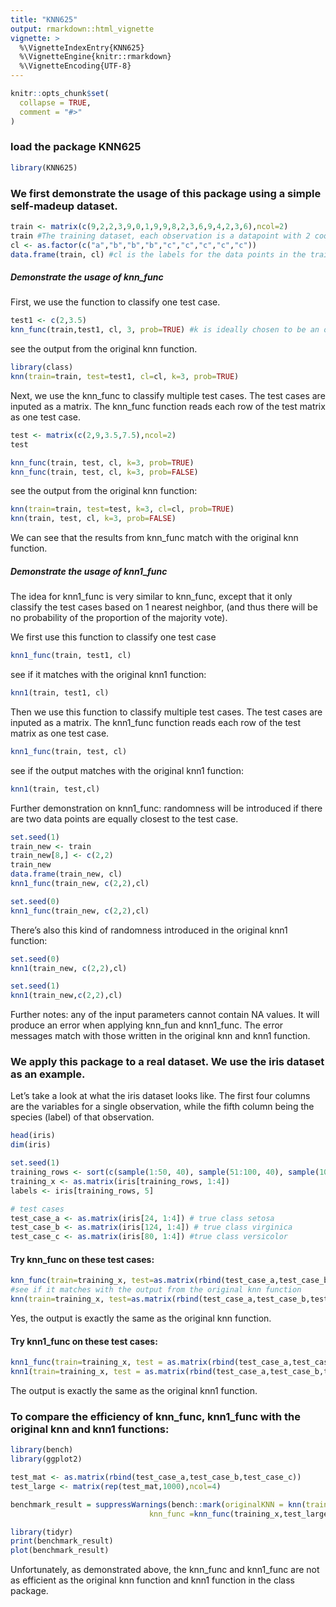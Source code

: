 ```yaml
---
title: "KNN625"
output: rmarkdown::html_vignette
vignette: >
  %\VignetteIndexEntry{KNN625}
  %\VignetteEngine{knitr::rmarkdown}
  %\VignetteEncoding{UTF-8}
---
```


```r
knitr::opts_chunk$set(
  collapse = TRUE,
  comment = "#>"
)
```

### load the package KNN625

```r
library(KNN625)
```

### We first demonstrate the usage of this package using a simple self-madeup dataset.

```r
train <- matrix(c(9,2,2,3,9,0,1,9,9,8,2,3,6,9,4,2,3,6),ncol=2)
train #The training dataset, each observation is a datapoint with 2 coordinates.
cl <- as.factor(c("a","b","b","b","c","c","c","c","c"))
data.frame(train, cl) #cl is the labels for the data points in the training dataset
```
##### Demonstrate the usage of knn_func

First, we use the function to classify one test case. 

```r
test1 <- c(2,3.5)
knn_func(train,test1, cl, 3, prob=TRUE) #k is ideally chosen to be an odd number
```
see the output from the original knn function.

```r
library(class)
knn(train=train, test=test1, cl=cl, k=3, prob=TRUE)
```
Next, we use the knn_func to classify multiple test cases. The test cases are inputed as a matrix. The knn_func function reads each row of the test matrix as one test case.

```r
test <- matrix(c(2,9,3.5,7.5),ncol=2)
test
```
```r
knn_func(train, test, cl, k=3, prob=TRUE)
knn_func(train, test, cl, k=3, prob=FALSE)
```
see the output from the original knn function:

```r
knn(train=train, test=test, k=3, cl=cl, prob=TRUE)
knn(train, test, cl, k=3, prob=FALSE)
```
We can see that the results from knn_func match with the original knn function. 

##### Demonstrate the usage of knn1_func

The idea for knn1_func is very similar to knn_func, except that it only classify the test cases based on 1 nearest neighbor, (and thus there will be no probability of the proportion of the majority vote). \

We first use this function to classify one test case

```r
knn1_func(train, test1, cl)
```
see if it matches with the original knn1 function:

```r
knn1(train, test1, cl)
```
Then we use this function to classify multiple test cases. The test cases are inputed as a matrix. The knn1_func function reads each row of the test matrix as one test case.

```r
knn1_func(train, test, cl)
```
see if the output matches with the original knn1 function:

```r
knn1(train, test,cl)
```
Further demonstration on knn1_func: randomness will be introduced if there are two data points are equally closest to the test case. 

```r
set.seed(1)
train_new <- train
train_new[8,] <- c(2,2)
train_new
data.frame(train_new, cl)
knn1_func(train_new, c(2,2),cl)
```

```r
set.seed(0)
knn1_func(train_new, c(2,2),cl)
```
There's also this kind of randomness introduced in the original knn1 function:
```r
set.seed(0)
knn1(train_new, c(2,2),cl)
```
```r
set.seed(1)
knn1(train_new,c(2,2),cl)
```
Further notes: any of the input parameters cannot contain NA values. It will produce an error when applying knn_fun and knn1_func. The error messages match with those written in the original knn and knn1 function. 


### We apply this package to a real dataset. We use the iris dataset as an example. 

Let's take a look at what the iris dataset looks like. The first four columns are the variables for a single observation, while the fifth column being the species (label) of that observation. 

```r
head(iris)
dim(iris)
```
```r
set.seed(1)
training_rows <- sort(c(sample(1:50, 40), sample(51:100, 40), sample(101:150, 40)))
training_x <- as.matrix(iris[training_rows, 1:4])
labels <- iris[training_rows, 5]
```

```r
# test cases
test_case_a <- as.matrix(iris[24, 1:4]) # true class setosa
test_case_b <- as.matrix(iris[124, 1:4]) # true class virginica
test_case_c <- as.matrix(iris[80, 1:4]) #true class versicolor
```

#### Try knn_func on these test cases:

```r
knn_func(train=training_x, test=as.matrix(rbind(test_case_a,test_case_b,test_case_c)),cl=labels, k=5, prob=TRUE)
#see if it matches with the output from the original knn function
knn(train=training_x, test=as.matrix(rbind(test_case_a,test_case_b,test_case_c)), cl=labels, k=5, prob=TRUE)
```
Yes, the output is exactly the same as the original knn function.

#### Try knn1_func on these test cases:

```r
knn1_func(train=training_x, test = as.matrix(rbind(test_case_a,test_case_b,test_case_c)), cl= labels)
knn1(train=training_x, test = as.matrix(rbind(test_case_a,test_case_b,test_case_c)), cl= labels)
```
The output is exactly the same as the original knn1 function. 

### To compare the efficiency of knn_func, knn1_func with the original knn and knn1 functions:

```r
library(bench)
library(ggplot2)
```

```r
test_mat <- as.matrix(rbind(test_case_a,test_case_b,test_case_c))
test_large <- matrix(rep(test_mat,1000),ncol=4)
```

```r
benchmark_result = suppressWarnings(bench::mark(originalKNN = knn(train=training_x,test=test_large, cl=labels, k=5, prob=TRUE), 
                               knn_func =knn_func(training_x,test_large, labels, k=5, prob=TRUE) ))
```

```r
library(tidyr)
print(benchmark_result)
plot(benchmark_result)
```
Unfortunately, as demonstrated above, the knn_func and knn1_func are not as efficient as the original knn function and knn1 function in the class package.
